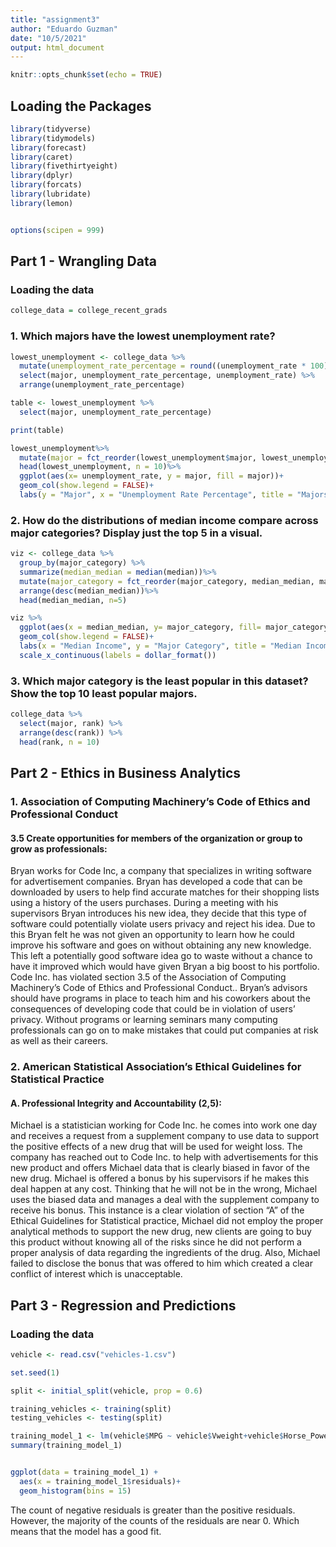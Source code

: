 ---
title: "assignment3"
author: "Eduardo Guzman"
date: "10/5/2021"
output: html_document
---

```{r setup, include=FALSE}
knitr::opts_chunk$set(echo = TRUE)
```

## Loading the Packages

```{r message=FALSE, error=FALSE,echo=FALSE,warning=FALSE}

library(tidyverse)
library(tidymodels)
library(forecast)
library(caret)
library(fivethirtyeight)
library(dplyr)
library(forcats)
library(lubridate)
library(lemon)


options(scipen = 999)


```

## Part 1 - Wrangling Data

### Loading the data

```{r}

college_data = college_recent_grads

```

### 1. Which majors have the lowest unemployment rate? 

```{r}

lowest_unemployment <- college_data %>%
  mutate(unemployment_rate_percentage = round((unemployment_rate * 100), 2)) %>%
  select(major, unemployment_rate_percentage, unemployment_rate) %>%
  arrange(unemployment_rate_percentage)

table <- lowest_unemployment %>%
  select(major, unemployment_rate_percentage)

print(table)

```
```{r}

lowest_unemployment%>%
  mutate(major = fct_reorder(lowest_unemployment$major, lowest_unemployment$unemployment_rate, min))%>%
  head(lowest_unemployment, n = 10)%>%
  ggplot(aes(x= unemployment_rate, y = major, fill = major))+
  geom_col(show.legend = FALSE)+
  labs(y = "Major", x = "Unemployment Rate Percentage", title = "Majors with lowest Unemployment Rate") +scale_x_continuous(labels = scales::percent)

```

### 2. How do the distributions of median income compare across major categories? Display just the top 5 in a visual.

```{r}

viz <- college_data %>% 
  group_by(major_category) %>%
  summarize(median_median = median(median))%>%
  mutate(major_category = fct_reorder(major_category, median_median, max) )%>%
  arrange(desc(median_median))%>%
  head(median_median, n=5)

viz %>%
  ggplot(aes(x = median_median, y= major_category, fill= major_category))+
  geom_col(show.legend = FALSE)+
  labs(x = "Median Income", y = "Major Category", title = "Median Income across Major Categories")+
  scale_x_continuous(labels = dollar_format())

```

### 3. Which major category is the least popular in this dataset? Show the top 10 least popular majors.

```{r}

college_data %>% 
  select(major, rank) %>%
  arrange(desc(rank)) %>%
  head(rank, n = 10)


```


## Part 2 - Ethics in Business Analytics

### 1. Association of Computing Machinery’s Code of Ethics and Professional Conduct

#### 3.5 Create opportunities for members of the organization or group to grow as professionals:

Bryan works for Code Inc, a company that specializes in writing software for advertisement companies. Bryan has developed a code that can be downloaded by users to help find accurate matches for their shopping lists using a history of the users purchases. During a meeting with his supervisors Bryan introduces his new idea, they decide that this type of software could potentially violate users privacy and reject his idea. Due to this Bryan felt he was not given an opportunity to learn how he could improve his software and goes on without obtaining any new knowledge. This left a potentially good software idea go to waste without a chance to have it improved which would have given Bryan a big boost to his portfolio. Code Inc. has violated section 3.5 of the Association of Computing Machinery’s Code of Ethics and Professional Conduct.. Bryan’s advisors should have programs in place to teach him and his coworkers about the consequences of developing code that could be in violation of users' privacy. Without programs or learning seminars many computing professionals can go on to make mistakes that could put companies at risk as well as their careers. 

### 2. American Statistical Association’s Ethical Guidelines for Statistical Practice

#### A. Professional Integrity and Accountability (2,5):

Michael is a statistician working for Code Inc. he comes into work one day and receives a request from a supplement company to use data to support the positive effects of a new drug that will be used for weight loss. The company has reached out to Code Inc. to help with advertisements for this new product and offers Michael data that is clearly biased in favor of the new drug. Michael is offered a bonus by his supervisors if he makes this deal happen at any cost. Thinking that he will not be in the wrong, Michael uses the biased data and manages a deal with the supplement company to receive his bonus. This instance is a clear violation of section “A” of the Ethical Guidelines for Statistical practice, Michael did not employ the proper analytical methods to support the new drug, new clients are going to buy this product without knowing all of  the risks since he did not perform a proper analysis of data regarding the ingredients of the drug. Also, Michael failed to disclose the bonus that was offered to him which created a clear conflict of interest which is unacceptable.  


## Part 3 - Regression and Predictions

### Loading the data

```{r}

vehicle <- read.csv("vehicles-1.csv")

```


```{r}

set.seed(1)

split <- initial_split(vehicle, prop = 0.6)

training_vehicles <- training(split)
testing_vehicles <- testing(split)

training_model_1 <- lm(vehicle$MPG ~ vehicle$Vweight+vehicle$Horse_Power, data = vehicle)
summary(training_model_1)



```

```{r}


ggplot(data = training_model_1) +
  aes(x = training_model_1$residuals)+
  geom_histogram(bins = 15)


```


The count of negative residuals is greater than the positive residuals. However, the majority of the counts of the residuals are near 0. Which means that the model has a good fit. 
